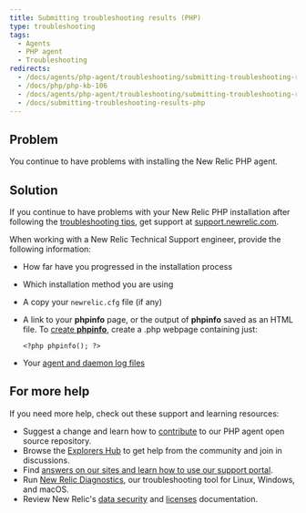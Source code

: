 ```yaml
---
title: Submitting troubleshooting results (PHP)
type: troubleshooting
tags:
  - Agents
  - PHP agent
  - Troubleshooting
redirects:
  - /docs/agents/php-agent/troubleshooting/submitting-troubleshooting-results-php
  - /docs/php/php-kb-106
  - /docs/agents/php-agent/troubleshooting/submitting-troubleshooting-results
  - /docs/submitting-troubleshooting-results-php
---
```


## Problem

You continue to have problems with installing the New Relic PHP agent.

## Solution

If you continue to have problems with your New Relic PHP installation after following the [troubleshooting tips](/docs/agents/php-agent/troubleshooting), get support at [support.newrelic.com](https://support.newrelic.com "Link opens in a new window").

When working with a New Relic Technical Support engineer, provide the following information:

* How far have you progressed in the installation process
* Which installation method you are using
* A copy your `newrelic.cfg` file (if any)
* A link to your **phpinfo** page, or the output of **phpinfo** saved as an HTML file. To [create **phpinfo**](/docs/php/php-kb-103), create a .php webpage containing just:

  ```
  <?php phpinfo(); ?>
  ```
* Your [agent and daemon log files](/docs/php/php-kb-105)

## For more help

If you need more help, check out these support and learning resources:

* Suggest a change and learn how to [contribute](https://github.com/newrelic/newrelic-php-agent/issues) to our PHP agent open source repository.
* Browse the [Explorers Hub](https://discuss.newrelic.com/) to get help from the community and join in discussions.
* Find [answers on our sites and learn how to use our support portal](https://docs.newrelic.com/docs/using-new-relic/welcome-new-relic/get-started/find-help-use-support-portal/).
* Run [New Relic Diagnostics](https://docs.newrelic.com/docs/using-new-relic/cross-product-functions/troubleshooting/new-relic-diagnostics/), our troubleshooting tool for Linux, Windows, and macOS.
* Review New Relic's [data security](https://docs.newrelic.com/docs/security/) and [licenses](https://docs.newrelic.com/docs/licenses/) documentation.
